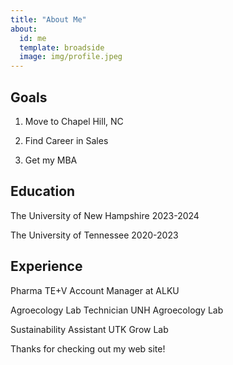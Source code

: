 ```yaml
---
title: "About Me"
about:
  id: me
  template: broadside
  image: img/profile.jpeg
---
```


:::{#me}

## Goals

1. Move to Chapel Hill, NC

2. Find Career in Sales

3. Get my MBA

## Education

The University of New Hampshire 2023-2024

The University of Tennessee 2020-2023

## Experience

Pharma TE+V Account Manager at ALKU

Agroecology Lab Technician UNH Agroecology Lab

Sustainability Assistant UTK Grow Lab

:::
Thanks for checking out my web site!
